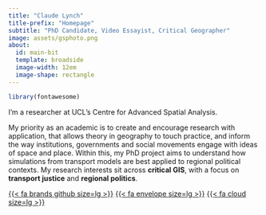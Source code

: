 ```yaml
---
title: "Claude Lynch"
title-prefix: "Homepage"
subtitle: "PhD Candidate, Video Essayist, Critical Geographer"
image: assets/gsphoto.png
about:
  id: main-bit
  template: broadside
  image-width: 12em
  image-shape: rectangle
---
```


```r
library(fontawesome)
```

::: {#main-bit}
I'm a researcher at UCL's Centre for Advanced Spatial Analysis.

My priority as an academic is to create and encourage research with application, that allows theory in geography to touch practice, and inform the way institutions, governments and social movements engage with ideas of space and place. Within this, my PhD project aims to understand how simulations from transport models are best applied to regional political contexts. My research interests sit across **critical GIS**, with a focus on **transport justice** and **regional politics**.

[{{< fa brands github size=lg >}}](https://github.com/siskiyoucedar) [{{< fa envelope size=lg >}}](mailto:claude.lynch.15@ucl.ac.uk) [{{< fa cloud size=lg >}}](https://claudelynch.bsky.social)
:::
